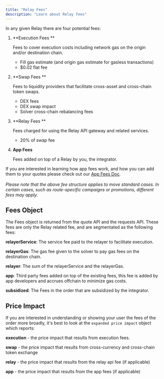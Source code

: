 ```yaml
---
title: "Relay Fees"
description: "Learn about Relay fees"
---
```


In any given Relay there are four potential fees:

1. **Execution Fees **

   Fees to cover execution costs including network gas on the origin and/or destination chain.
   - Fill gas estimate (and origin gas estimate for gasless transactions)
   - \$0.02 flat fee
2. **Swap Fees **

   Fees to liquidity providers that facilitate cross-asset and cross-chain token swaps.
   - DEX fees
   - DEX swap impact
   - Solver cross-chain rebalancing fees
3. **Relay Fees **

   Fees charged for using the Relay API gateway and related services.
   - 20% of swap fee
4. **App Fees**

   Fees added on top of a Relay by you, the integrator.

If you are interested in learning how app fees work, and how you can add them to your quotes please check out our [App Fees Doc](/features/app-fees).\
\
_Please note that the above fee structure applies to move standard cases. In certain cases, such as route-specific campaigns or promotions, different fees may apply._

## Fees Object

The Fees object is returned from the quote API and the requests API. These fees are only the Relay related fee, and are segmentated as the following fees:

**relayerService**: The service fee paid to the relayer to facilitate execution.

**relayerGas**: The gas fee given to the solver to pay gas fees on the destination chain.

**relayer**: The sum of the relayerService and the relayerGas.

**app**: Third party fees added on top of the existing fees, this fee is added by app developers and accrues offchain to minimize gas costs.

**subsidized**: The Fees in the order that are subsidized by the integrator.

## Price Impact

If you are interested in understanding or showing your user the fees of the order more broadly, it's best to look at the `expanded price impact` object which reports:

**execution** - the price impact that results from execution fees. 

**swap** - the price impact that results from cross-currency and cross-chain token exchange

**relay** - the price impact that results from the relay api fee (if applicable)

**app** - the price impact that results from the app fees (if applicable)